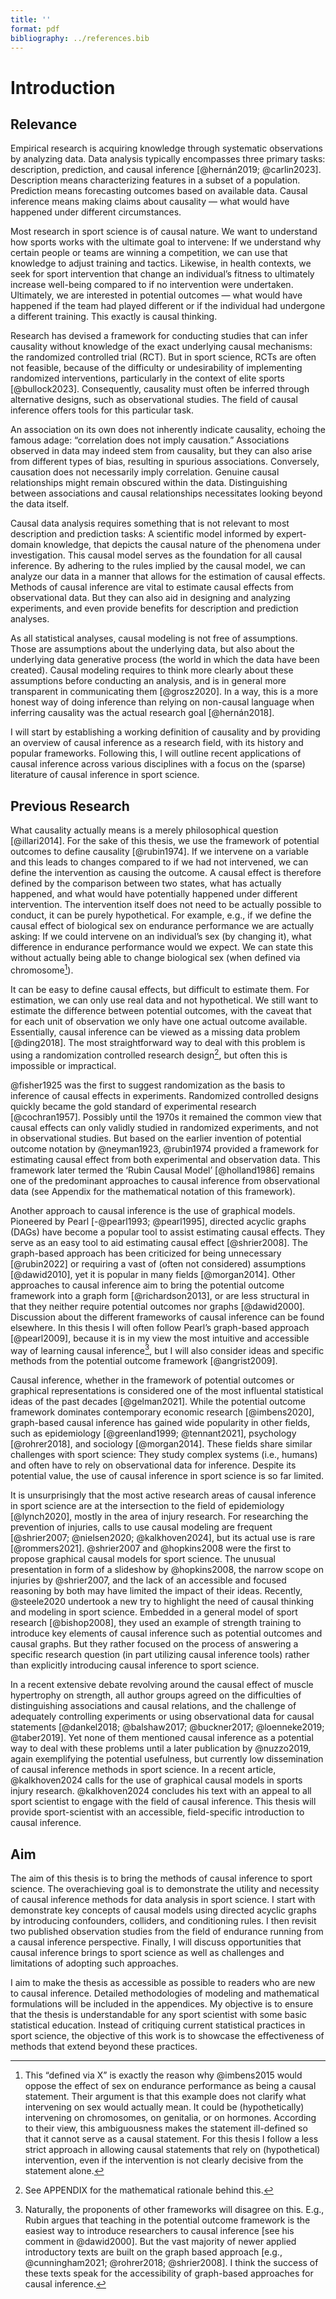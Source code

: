 ```yaml
---
title: ''
format: pdf
bibliography: ../references.bib
---
```


# Introduction

## Relevance

Empirical research is acquiring knowledge through systematic observations by analyzing data. Data analysis typically encompasses three primary tasks: description, prediction, and causal inference [@hernán2019; @carlin2023]. Description means characterizing features in a subset of a population. Prediction means forecasting outcomes based on available data. Causal inference means making claims about causality --- what would have happened under different circumstances.

Most research in sport science is of causal nature. We want to understand how sports works with the ultimate goal to intervene: If we understand why certain people or teams are winning a competition, we can use that knowledge to adjust training and tactics. Likewise, in health contexts, we seek for sport intervention that change an individual's fitness to ultimately increase well-being compared to if no intervention were undertaken. Ultimately, we are interested in potential outcomes --- what would have happened if the team had played different or if the individual had undergone a different training. This exactly is causal thinking.

Research has devised a framework for conducting studies that can infer causality without knowledge of the exact underlying causal mechanisms: the randomized controlled trial (RCT). But in sport science, RCTs are often not feasible, because of the difficulty or undesirability of implementing randomized interventions, particularly in the context of elite sports [@bullock2023]. Consequently, causality must often be inferred through alternative designs, such as observational studies. The field of causal inference offers tools for this particular task.

An association on its own does not inherently indicate causality, echoing the famous adage: "correlation does not imply causation." Associations observed in data may indeed stem from causality, but they can also arise from different types of bias, resulting in spurious associations. Conversely, causation does not necessarily imply correlation. Genuine causal relationships might remain obscured within the data. Distinguishing between associations and causal relationships necessitates looking beyond the data itself.

Causal data analysis requires something that is not relevant to most description and prediction tasks: A scientific model informed by expert-domain knowledge, that depicts the causal nature of the phenomena under investigation. This causal model serves as the foundation for all causal inference. By adhering to the rules implied by the causal model, we can analyze our data in a manner that allows for the estimation of causal effects. Methods of causal inference are vital to estimate causal effects from observational data. But they can also aid in designing and analyzing experiments, and even provide benefits for description and prediction analyses.

As all statistical analyses, causal modeling is not free of assumptions. Those are assumptions about the underlying data, but also about the underlying data generative process (the world in which the data have been created). Causal modeling requires to think more clearly about these assumptions before conducting an analysis, and is in general more transparent in communicating them [@grosz2020]. In a way, this is a more honest way of doing inference than relying on non-causal language when inferring causality was the actual research goal [@hernán2018]. <!-- one sentence? -->

I will start by establishing a working definition of causality and by providing an overview of causal inference as a research field, with its history and popular frameworks. Following this, I will outline recent applications of causal inference across various disciplines with a focus on the (sparse) literature of causal inference in sport science.

## Previous Research

What causality actually means is a merely philosophical question [@illari2014]. For the sake of this thesis, we use the framework of potential outcomes to define causality [@rubin1974]. If we intervene on a variable and this leads to changes compared to if we had not intervened, we can define the intervention as causing the outcome. A causal effect is therefore defined by the comparison between two states, what has actually happened, and what would have potentially happened under different intervention. The intervention itself does not need to be actually possible to conduct, it can be purely hypothetical. For example, e.g., if we define the causal effect of biological sex on endurance performance we are actually asking: If we could intervene on an individual's sex (by changing it), what difference in endurance performance would we expect. We can state this without actually being able to change biological sex (when defined via chromosome[^1]).

[^1]: This "defined via X" is exactly the reason why @imbens2015 would oppose the effect of sex on endurance performance as being a causal statement. Their argument is that this example does not clarify what intervening on sex would actually mean. It could be (hypothetically) intervening on chromosomes, on genitalia, or on hormones. According to their view, this ambiguousness makes the statement ill-defined so that it cannot serve as a causal statement. For this thesis I follow a less strict approach in allowing causal statements that rely on (hypothetical) intervention, even if the intervention is not clearly decisive from the statement alone.

It can be easy to define causal effects, but difficult to estimate them. For estimation, we can only use real data and not hypothetical. We still want to estimate the difference between potential outcomes, with the caveat that for each unit of observation we only have one actual outcome available. Essentially, causal inference can be viewed as a missing data problem [@ding2018]. The most straightforward way to deal with this problem is using a randomization controlled research design[^2], but often this is impossible or impractical.

[^2]: See APPENDIX for the mathematical rationale behind this.

@fisher1925 was the first to suggest randomization as the basis to inference of causal effects in experiments. Randomized controlled designs quickly became the gold standard of experimental research [@cochran1957]. Possibly until the 1970s it remained the common view that causal effects can only validly studied in randomized experiments, and not in observational studies. But based on the earlier invention of potential outcome notation by @neyman1923, @rubin1974 provided a framework for estimating causal effect from both experimental and observation data. This framework later termed the 'Rubin Causal Model' [@holland1986] remains one of the predominant approaches to causal inference from observational data (see Appendix for the mathematical notation of this framework).

Another approach to causal inference is the use of graphical models. Pioneered by Pearl [-@pearl1993; @pearl1995], directed acyclic graphs (DAGs) have become a popular tool to assist estimating causal effects. They serve as an easy tool to aid estimating causal effect [@shrier2008]. The graph-based approach has been criticized for being unnecessary [@rubin2022] or requiring a vast of (often not considered) assumptions [@dawid2010], yet it is popular in many fields [@morgan2014]. Other approaches to causal inference aim to bring the potential outcome framework into a graph form [@richardson2013], or are less structural in that they neither require potential outcomes nor graphs [@dawid2000]. Discussion about the different frameworks of causal inference can be found elsewhere. In this thesis I will often follow Pearl's graph-based approach [@pearl2009], because it is in my view the most intuitive and accessible way of learning causal inference[^3], but I will also consider ideas and specific methods from the potential outcome framework [@angrist2009].

[^3]: Naturally, the proponents of other frameworks will disagree on this. E.g., Rubin argues that teaching in the potential outcome framework is the easiest way to introduce researchers to causal inference [see his comment in @dawid2000]. But the vast majority of newer applied introductory texts are built on the graph based approach [e.g., @cunningham2021; @rohrer2018; @shrier2008]. I think the success of these texts speak for the accessibility of graph-based approaches for causal inference.

Causal inference, whether in the framework of potential outcomes or graphical representations is considered one of the most influental statistical ideas of the past decades [@gelman2021]. While the potential outcome framework dominates contemporary economic research [@imbens2020], graph-based causal inference has gained wide popularity in other fields, such as epidemiology [@greenland1999; @tennant2021], psychology [@rohrer2018], and sociology [@morgan2014]. These fields share similar challenges with sport science: They study complex systems (i.e., humans) and often have to rely on observational data for inference. Despite its potential value, the use of causal inference in sport science is so far limited.

It is unsurprisingly that the most active research areas of causal inference in sport science are at the intersection to the field of epidemiology [@lynch2020], mostly in the area of injury research. For researching the prevention of injuries, calls to use causal modeling are frequent [@shrier2007; @nielsen2020; @kalkhoven2024], but its actual use is rare [@rommers2021]. @shrier2007 and @hopkins2008 were the first to propose graphical causal models for sport science. The unusual presentation in form of a slideshow by @hopkins2008, the narrow scope on injuries by @shrier2007, and the lack of an accessible and focused reasoning by both may have limited the impact of their ideas. Recently, @steele2020 undertook a new try to highlight the need of causal thinking and modeling in sport science. Embedded in a general model of sport research [@bishop2008], they used an example of strength training to introduce key elements of causal inference such as potential outcomes and causal graphs. But they rather focused on the process of answering a specific research question (in part utilizing causal inference tools) rather than explicitly introducing causal inference to sport science.

In a recent extensive debate revolving around the causal effect of muscle hypertrophy on strength, all author groups agreed on the difficulties of distinguishing associations and causal relations, and the challenge of adequately controlling experiments or using observational data for causal statements [@dankel2018; @balshaw2017; @buckner2017; @loenneke2019; @taber2019]. Yet none of them mentioned causal inference as a potential way to deal with these problems until a later publication by @nuzzo2019, again exemplifying the potential usefulness, but currently low dissemination of causal inference methods in sport science. In a recent article, @kalkhoven2024 calls for the use of graphical causal models in sports injury research. @kalkhoven2024 concludes his text with an appeal to all sport scientist to engage with the field of causal inference. This thesis will provide sport-scientist with an accessible, field-specific introduction to causal inference.

## Aim

The aim of this thesis is to bring the methods of causal inference to sport science. The overachieving goal is to demonstrate the utility and necessity of causal inference methods for data analysis in sport science. I start with demonstrate key concepts of causal models using directed acyclic graphs by introducing confounders, colliders, and conditioning rules. I then revisit two published observation studies from the field of endurance running from a causal inference perspective. Finally, I will discuss opportunities that causal inference brings to sport science as well as challenges and limitations of adopting such approaches.

I aim to make the thesis as accessible as possible to readers who are new to causal inference. Detailed methodologies of modeling and mathematical formulations will be included in the appendices. My objective is to ensure that the thesis is understandable for any sport scientist with some basic statistical education. Instead of critiquing current statistical practices in sport science, the objective of this work is to showcase the effectiveness of methods that extend beyond these practices.

